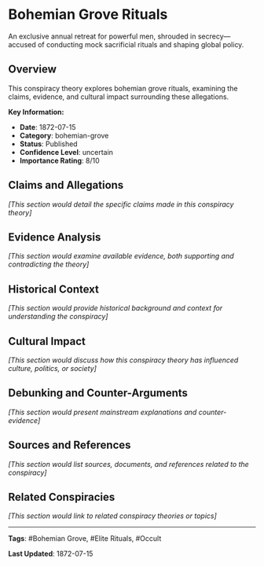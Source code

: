 # Bohemian Grove Rituals

An exclusive annual retreat for powerful men, shrouded in secrecy—accused of conducting mock sacrificial rituals and shaping global policy.

## Overview

This conspiracy theory explores bohemian grove rituals, examining the claims, evidence, and cultural impact surrounding these allegations.

**Key Information:**
- **Date**: 1872-07-15
- **Category**: bohemian-grove
- **Status**: Published
- **Confidence Level**: uncertain
- **Importance Rating**: 8/10

## Claims and Allegations

*[This section would detail the specific claims made in this conspiracy theory]*

## Evidence Analysis

*[This section would examine available evidence, both supporting and contradicting the theory]*

## Historical Context

*[This section would provide historical background and context for understanding the conspiracy]*

## Cultural Impact

*[This section would discuss how this conspiracy theory has influenced culture, politics, or society]*

## Debunking and Counter-Arguments

*[This section would present mainstream explanations and counter-evidence]*

## Sources and References

*[This section would list sources, documents, and references related to the conspiracy]*

## Related Conspiracies

*[This section would link to related conspiracy theories or topics]*

---

**Tags**: #Bohemian Grove, #Elite Rituals, #Occult

**Last Updated**: 1872-07-15
